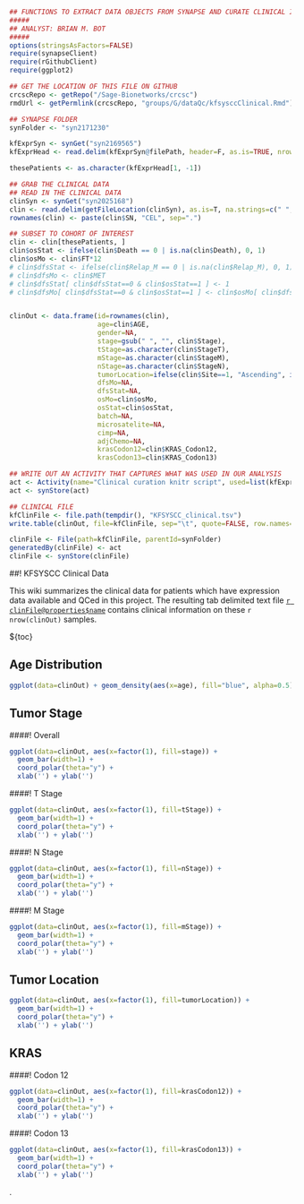 ```r
## FUNCTIONS TO EXTRACT DATA OBJECTS FROM SYNAPSE AND CURATE CLINICAL INFO
#####
## ANALYST: BRIAN M. BOT
#####
options(stringsAsFactors=FALSE)
require(synapseClient)
require(rGithubClient)
require(ggplot2)

## GET THE LOCATION OF THIS FILE ON GITHUB
crcscRepo <- getRepo("/Sage-Bionetworks/crcsc")
rmdUrl <- getPermlink(crcscRepo, "groups/G/dataQc/kfsysccClinical.Rmd")

## SYNAPSE FOLDER
synFolder <- "syn2171230"

kfExprSyn <- synGet("syn2169565")
kfExprHead <- read.delim(kfExprSyn@filePath, header=F, as.is=TRUE, nrows=1)

thesePatients <- as.character(kfExprHead[1, -1])

## GRAB THE CLINICAL DATA
## READ IN THE CLINICAL DATA
clinSyn <- synGet("syn2025168")
clin <- read.delim(getFileLocation(clinSyn), as.is=T, na.strings=c(" ", "NA", ""))
rownames(clin) <- paste(clin$SN, "CEL", sep=".")

## SUBSET TO COHORT OF INTEREST
clin <- clin[thesePatients, ]
clin$osStat <- ifelse(clin$Death == 0 | is.na(clin$Death), 0, 1)
clin$osMo <- clin$FT*12
# clin$dfsStat <- ifelse(clin$Relap_M == 0 | is.na(clin$Relap_M), 0, 1)
# clin$dfsMo <- clin$MET
# clin$dfsStat[ clin$dfsStat==0 & clin$osStat==1 ] <- 1
# clin$dfsMo[ clin$dfsStat==0 & clin$osStat==1 ] <- clin$osMo[ clin$dfsStat==0 & clin$osStat==1 ]


clinOut <- data.frame(id=rownames(clin),
                      age=clin$AGE,
                      gender=NA,
                      stage=gsub(" ", "", clin$Stage),
                      tStage=as.character(clin$StageT),
                      mStage=as.character(clin$StageM),
                      nStage=as.character(clin$StageN),
                      tumorLocation=ifelse(clin$Site==1, "Ascending", ifelse(clin$Site==2, "Transverse", ifelse(clin$Site==3, "Descending", ifelse(clin$Site==4, "Recto-sigmoid", NA)))),
                      dfsMo=NA,
                      dfsStat=NA,
                      osMo=clin$osMo,
                      osStat=clin$osStat,
                      batch=NA,
                      microsatelite=NA,
                      cimp=NA,
                      adjChemo=NA,
                      krasCodon12=clin$KRAS_Codon12,
                      krasCodon13=clin$KRAS_Codon13)

## WRITE OUT AN ACTIVITY THAT CAPTURES WHAT WAS USED IN OUR ANALYSIS
act <- Activity(name="Clinical curation knitr script", used=list(kfExprSyn, clinSyn, list(url=rmdUrl, name=basename(rmdUrl), wasExecuted=TRUE)))
act <- synStore(act)

## CLINICAL FILE
kfClinFile <- file.path(tempdir(), "KFSYSCC_clinical.tsv")
write.table(clinOut, file=kfClinFile, sep="\t", quote=FALSE, row.names=FALSE)

clinFile <- File(path=kfClinFile, parentId=synFolder)
generatedBy(clinFile) <- act
clinFile <- synStore(clinFile)
```
##! KFSYSCC Clinical Data

This wiki summarizes the clinical data for patients which have expression data available and QCed in this project. The resulting tab delimited text file [`r clinFile@properties$name`](#!Synapse:`r clinFile@properties$id`) contains clinical information on these `r nrow(clinOut)` samples.

${toc}


## Age Distribution
```r
ggplot(data=clinOut) + geom_density(aes(x=age), fill="blue", alpha=0.5)
```
## Tumor Stage
####! Overall
```r
ggplot(data=clinOut, aes(x=factor(1), fill=stage)) + 
  geom_bar(width=1) + 
  coord_polar(theta="y") +
  xlab('') + ylab('')
```
####! T Stage
```r
ggplot(data=clinOut, aes(x=factor(1), fill=tStage)) + 
  geom_bar(width=1) + 
  coord_polar(theta="y") +
  xlab('') + ylab('')
```
####! N Stage
```r
ggplot(data=clinOut, aes(x=factor(1), fill=nStage)) + 
  geom_bar(width=1) + 
  coord_polar(theta="y") +
  xlab('') + ylab('')
```
####! M Stage
```r
ggplot(data=clinOut, aes(x=factor(1), fill=mStage)) + 
  geom_bar(width=1) + 
  coord_polar(theta="y") +
  xlab('') + ylab('')
```
## Tumor Location
```r
ggplot(data=clinOut, aes(x=factor(1), fill=tumorLocation)) + 
  geom_bar(width=1) + 
  coord_polar(theta="y") +
  xlab('') + ylab('')
```
## KRAS
####! Codon 12
```r
ggplot(data=clinOut, aes(x=factor(1), fill=krasCodon12)) + 
  geom_bar(width=1) + 
  coord_polar(theta="y") +
  xlab('') + ylab('')
```
####! Codon 13
```r
ggplot(data=clinOut, aes(x=factor(1), fill=krasCodon13)) + 
  geom_bar(width=1) + 
  coord_polar(theta="y") +
  xlab('') + ylab('')
```

.